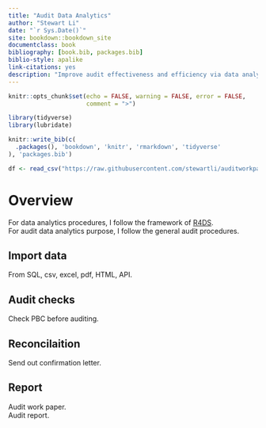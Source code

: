 ```yaml
--- 
title: "Audit Data Analytics"
author: "Stewart Li"
date: "`r Sys.Date()`"
site: bookdown::bookdown_site
documentclass: book
bibliography: [book.bib, packages.bib]
biblio-style: apalike
link-citations: yes
description: "Improve audit effectiveness and efficiency via data analytics."
---
```



```r
knitr::opts_chunk$set(echo = FALSE, warning = FALSE, error = FALSE, 
                      comment = ">")

library(tidyverse)
library(lubridate)
```


```r
knitr::write_bib(c(
  .packages(), 'bookdown', 'knitr', 'rmarkdown', 'tidyverse'
), 'packages.bib')
```


```r
df <- read_csv("https://raw.githubusercontent.com/stewartli/auditworkpaper/master/data/gl.csv")
```


# Overview


For data analytics procedures, I follow the framework of [R4DS]().    
For audit data analytics purpose, I follow the general audit procedures.    


## Import data 


From SQL, csv, excel, pdf, HTML, API. 


## Audit checks 


Check PBC before auditing. 


## Reconcilaition


Send out confirmation letter.


## Report


Audit work paper.   
Audit report.    


